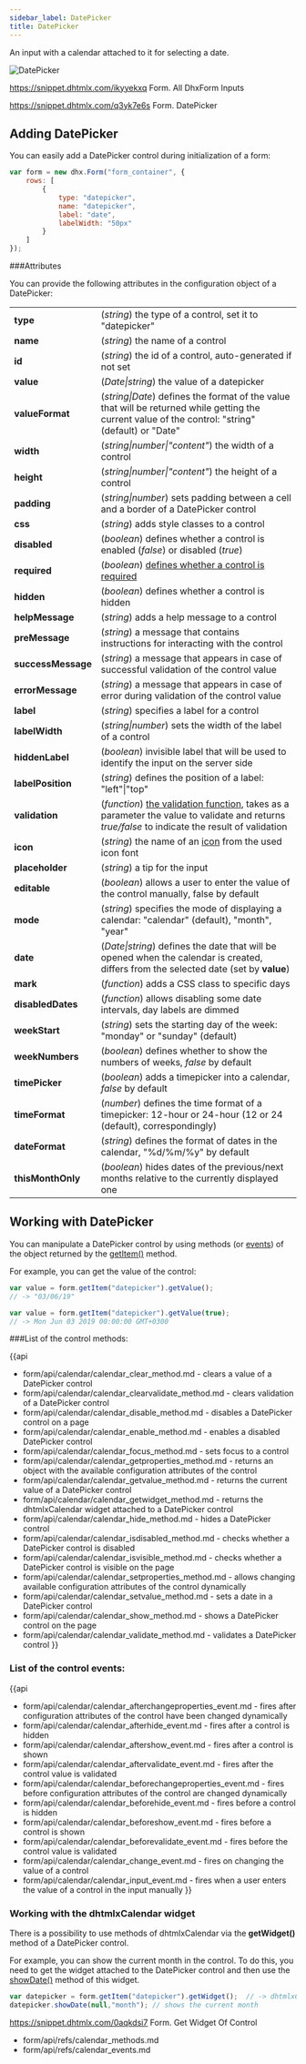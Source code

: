 ```yaml
---
sidebar_label: DatePicker
title: DatePicker
---          
```


An input with a calendar attached to it for selecting a date.

![DatePicker](../assets/form/form_datepicker.png)

https://snippet.dhtmlx.com/ikyyekxq	Form. All DhxForm Inputs

https://snippet.dhtmlx.com/q3yk7e6s	Form. DatePicker

Adding DatePicker
------------

You can easily add a DatePicker control during initialization of a form:

~~~js
var form = new dhx.Form("form_container", {
    rows: [
		{
			type: "datepicker",
            name: "datepicker",
            label: "date",
            labelWidth: "50px"
		}
    ]
});
~~~


###Attributes

You can provide the following attributes in the configuration object of a DatePicker:

<table class="webixdoc_links">
	<tbody>
    <tr>
			<td class="webixdoc_links0"><b>type</b></td>
			<td>(<i>string</i>) the type of a control, set it to "datepicker"</td>
		</tr>
    <tr>
			<td class="webixdoc_links0"><b>name</b></td>
			<td>(<i>string</i>) the name of a control</td>
		</tr>
    <tr>
			<td class="webixdoc_links0"><b>id</b></td>
			<td>(<i>string</i>) the id of a control, auto-generated if not set</td>
		</tr>
    <tr>
			<td class="webixdoc_links0"><b>value</b></td>
			<td>(<i>Date|string</i>) the value of a datepicker</td>
		</tr>
    <tr>
			<td class="webixdoc_links0"><b>valueFormat</b></td>
			<td>(<i>string|Date</i>) defines the format of the value that will be returned while getting the current value of the control: "string" (default) or "Date"</td>
		</tr>
    <tr>
			<td class="webixdoc_links0"><b>width</b></td>
			<td>(<i>string|number|"content"</i>) the width of a control </td>
		</tr>
		<tr>
			<td class="webixdoc_links0"><b>height</b></td>
			<td>(<i>string|number|"content"</i>) the height of a control </td>
		</tr>
         <tr>
			<td class="webixdoc_links0"><b>padding</b></td>
			<td>(<i>string|number</i>) sets padding between a cell and a border of a DatePicker control</td>
		</tr>	
		<tr>
			<td class="webixdoc_links0"><b>css</b></td>
			<td>(<i>string</i>) adds style classes to a control </td>
		</tr>
		<tr>
			<td class="webixdoc_links0"><b>disabled</b></td>
			<td>(<i>boolean</i>) defines whether a control is enabled (<i>false</i>) or disabled (<i>true</i>) </td>
		</tr>
    <tr>
			<td class="webixdoc_links0"><b>required</b></td>
			<td>(<i>boolean</i>) <a href="https://docs.dhtmlx.com/suite/form__work_with_form.html#validatingform">defines whether a control is required</a> </td>
		</tr>
		<tr>
			<td class="webixdoc_links0"><b>hidden</b></td>
			<td>(<i>boolean</i>) defines whether a control is hidden</td>
		</tr>
    <tr>
			<td class="webixdoc_links0"><b>helpMessage</b></td>
			<td>(<i>string</i>) adds a help message to a control</td>
		</tr>
		<tr>
			<td class="webixdoc_links0"><b>preMessage</b></td>
			<td>(<i>string</i>) a message that contains instructions for interacting with the control</td>
		</tr>
		<tr>
			<td class="webixdoc_links0"><b>successMessage</b></td>
			<td>(<i>string</i>) a message that appears in case of successful validation of the control value</td>
		</tr>
		<tr>
			<td class="webixdoc_links0"><b>errorMessage</b></td>
			<td>(<i>string</i>) a message that appears in case of error during validation of the control value</td>
		</tr>
    <tr>
			<td class="webixdoc_links0"><b>label</b></td>
			<td>(<i>string</i>) specifies a label for a control</td>
		</tr>
    <tr>
			<td class="webixdoc_links0"><b>labelWidth</b></td>
			<td>(<i>string|number</i>) sets the width of the label of a control</td>
		</tr>
    <tr>
			<td class="webixdoc_links0"><b>hiddenLabel</b></td>
			<td>(<i>boolean</i>) invisible label that will be used to identify the input on the server side</td>
		</tr>
		<tr>
			<td class="webixdoc_links0"><b>labelPosition</b></td>
			<td>(<i>string</i>) defines the position of a label: "left"|"top"</td>
		</tr>
		<tr>
			<td class="webixdoc_links0"><b>validation</b></td>
			<td>(<i>function</i>) <a href="https://docs.dhtmlx.com/suite/form__work_with_form.html#validatingform">the validation function</a>, takes as a parameter the value to validate and returns <i>true/false</i> to indicate the result of validation</td>
		</tr>
		<tr>
			<td class="webixdoc_links0"><b>icon</b></td>
			<td>(<i>string</i>) the name of an <a href="https://docs.dhtmlx.com/suite/helpers__icon.html">icon</a> from the used icon font</td>
		</tr>
    <tr>
			<td class="webixdoc_links0"><b>placeholder</b></td>
			<td>(<i>string</i>) a tip for the input </td>
		</tr>
    <tr>
			<td class="webixdoc_links0"><b>editable</b></td>
			<td>(<i>boolean</i>) allows a user to enter the value of the control manually, false by default </td>
		</tr>
    <tr>
			<td class="webixdoc_links0"><b>mode</b></td>
			<td>(<i>string</i>) specifies the mode of displaying a calendar: "calendar" (default), "month", "year" </td>
		</tr>
    <tr>
			<td class="webixdoc_links0"><b>date</b></td>
			<td>(<i>Date|string</i>) defines the date that will be opened when the calendar is created, differs from the selected date (set by <b>value</b>) </td>
		</tr>
    <tr>
			<td class="webixdoc_links0"><b>mark</b></td>
			<td>(<i>function</i>) adds a CSS class to specific days </td>
		</tr>
    <tr>
			<td class="webixdoc_links0"><b>disabledDates</b></td>
			<td>(<i>function</i>) allows disabling some date intervals, day labels are dimmed </td>
		</tr>
    <tr>
			<td class="webixdoc_links0"><b>weekStart</b></td>
			<td>(<i>string</i>) sets the starting day of the week: "monday" or "sunday" (default) </td>
		</tr>
    <tr>
			<td class="webixdoc_links0"><b>weekNumbers</b></td>
			<td>(<i>boolean</i>) defines whether to show the numbers of weeks, <i>false</i> by default</td>
		</tr>
    <tr>
			<td class="webixdoc_links0"><b>timePicker</b></td>
			<td>(<i>boolean</i>) adds a timepicker into a calendar, <i>false</i> by default</td>
		</tr>
    <tr>
			<td class="webixdoc_links0"><b>timeFormat</b></td>
			<td>(<i>number</i>) defines the time format of a timepicker: 12-hour or 24-hour (12 or 24 (default), correspondingly)</td>
		</tr>
    <tr>
			<td class="webixdoc_links0"><b>dateFormat</b></td>
			<td>(<i>string</i>) defines the format of dates in the calendar, "%d/%m/%y" by default</td>
		</tr>
    <tr>
			<td class="webixdoc_links0"><b>thisMonthOnly</b></td>
			<td>(<i>boolean</i>) hides dates of the previous/next months relative to the currently displayed one</td>
		</tr>
    </tbody>
</table>



Working with DatePicker
----------------------

You can manipulate a DatePicker control by using methods (or [events](#eventhandling)) of the object returned by the [getItem()](/form/api/form_getitem_method) method.

For example, you can get the value of the control:

~~~js
var value = form.getItem("datepicker").getValue();
// -> "03/06/19"

var value = form.getItem("datepicker").getValue(true);
// -> Mon Jun 03 2019 00:00:00 GMT+0300
~~~

###List of the control methods:

{{api

- form/api/calendar/calendar_clear_method.md - clears a value of a DatePicker control
- form/api/calendar/calendar_clearvalidate_method.md - clears validation of a DatePicker control
- form/api/calendar/calendar_disable_method.md - disables a DatePicker control on a page
- form/api/calendar/calendar_enable_method.md - enables a disabled DatePicker control
- form/api/calendar/calendar_focus_method.md - sets focus to a control
- form/api/calendar/calendar_getproperties_method.md - returns an object with the available configuration attributes of the control
- form/api/calendar/calendar_getvalue_method.md - returns the current value of a DatePicker control
- form/api/calendar/calendar_getwidget_method.md - returns the dhtmlxCalendar widget attached to a DatePicker control
- form/api/calendar/calendar_hide_method.md - hides a DatePicker control
- form/api/calendar/calendar_isdisabled_method.md - checks whether a DatePicker control is disabled
- form/api/calendar/calendar_isvisible_method.md - checks whether a DatePicker control is visible on the page
- form/api/calendar/calendar_setproperties_method.md - allows changing available configuration attributes of the control dynamically
- form/api/calendar/calendar_setvalue_method.md - sets a date in a DatePicker control
- form/api/calendar/calendar_show_method.md - shows a DatePicker control on the page
- form/api/calendar/calendar_validate_method.md - validates a DatePicker control
}}



<h3 id="eventhandling">List of the control events:</h3>

{{api
- form/api/calendar/calendar_afterchangeproperties_event.md - fires after configuration attributes of the control have been changed dynamically
- form/api/calendar/calendar_afterhide_event.md - fires after a control is hidden
- form/api/calendar/calendar_aftershow_event.md - fires after a control is shown
- form/api/calendar/calendar_aftervalidate_event.md - fires after the control value is validated
- form/api/calendar/calendar_beforechangeproperties_event.md - fires before configuration attributes of the control are changed dynamically
- form/api/calendar/calendar_beforehide_event.md - fires before a control is hidden
- form/api/calendar/calendar_beforeshow_event.md - fires before a control is shown
- form/api/calendar/calendar_beforevalidate_event.md - fires before the control value is validated
- form/api/calendar/calendar_change_event.md - fires on changing the value of a control
- form/api/calendar/calendar_input_event.md - fires when a user enters the value of a control in the input manually
}}

### Working with the dhtmlxCalendar widget

There is a possibility to use methods of dhtmlxCalendar via the <strong>getWidget()</strong> method of a DatePicker control.

For example, you can show the current month in the control. To do this, you need to get the widget attached to the DatePicker control and then use the [showDate()](/calendar/api/calendar_showdate_method) method of this widget.

~~~js
var datepicker = form.getItem("datepicker").getWidget();  // -> dhtmlxCalendar
datepicker.showDate(null,"month"); // shows the current month
~~~

https://snippet.dhtmlx.com/0aqkdsi7	Form. Get Widget Of Control



- form/api/refs/calendar_methods.md
- form/api/refs/calendar_events.md